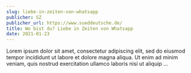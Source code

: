 ```yaml
---
slug: liebe-in-zeiten-von-whatsapp
publicher: SZ
publicher_url: https://www.sueddeutsche.de/
title: Wo bist du? Liebe in Zeiten von Whatsapp
date: 2021-01-23
---
```

Lorem ipsum dolor sit amet, consectetur adipiscing elit, sed do eiusmod tempor incididunt ut labore et dolore magna aliqua. Ut enim ad minim veniam, quis nostrud exercitation ullamco laboris nisi ut aliquip ...
